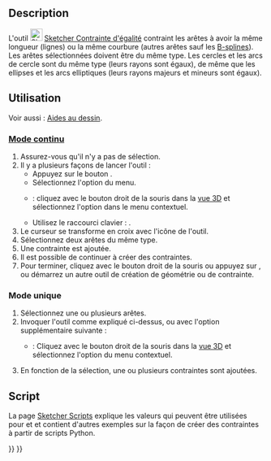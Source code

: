 <languages/>

{{Docnav/fr
|[[Sketcher_ConstrainTangent/fr|Contrainte tangente]]
|[[Sketcher_ConstrainSymmetric/fr|Contrainte de symétrie]]
|[[Sketcher_Workbench/fr|Atelier Sketcher]]
|IconL=Sketcher_ConstrainTangent.svg
|IconR=Sketcher_ConstrainSymmetric.svg
|IconC=Workbench_Sketcher.svg
}}

{{GuiCommand/fr
|Name=Sketcher ConstrainEqual
|Name/fr=Sketcher Contrainte d'égalité
|MenuLocation=Esquisse → Contraintes d'esquisse → Contrainte d'égalité
|Workbenches=[[Sketcher_Workbench/fr|Sketcher]]
|Shortcut={{KEY|E}}
|SeeAlso=
}}

==Description==

L'outil [[Image:Sketcher_ConstrainEqual.svg|24px]] [[Sketcher_ConstrainEqual/fr|Sketcher Contrainte d'égalité]] contraint les arêtes à avoir la même longueur (lignes) ou la même courbure (autres arêtes sauf les [[Sketcher_CreateBSpline/fr|B-splines]]). Les arêtes sélectionnées doivent être du même type. Les cercles et les arcs de cercle sont du même type (leurs rayons sont égaux), de même que les ellipses et les arcs elliptiques (leurs rayons majeurs et mineurs sont égaux).

<span id="Usage"></span>
==Utilisation==

Voir aussi : [[Sketcher_Workbench/fr#Aides_au_dessin|Aides au dessin]].

<span id="Continue_mode"></span>
===[[Sketcher_Workbench/fr#Modes_continus|Mode continu]]===

# Assurez-vous qu'il n'y a pas de sélection.
# Il y a plusieurs façons de lancer l'outil :
#* Appuyez sur le bouton {{Button|[[Image:Sketcher_ConstrainEqual.svg|16px]] [[Sketcher_ConstrainEqual/fr|Contrainte d'égalité]]}}.
#* Sélectionnez l'option {{MenuCommand|Esquisse → Contraintes d'esquisse → [[Image:Sketcher_ConstrainEqual.svg|16px]] Contrainte d'égalité}} du menu.
#* {{Version/fr|1.0}} : cliquez avec le bouton droit de la souris dans la [[3D_view/fr|vue 3D]] et sélectionnez l'option {{MenuCommand|Contrainte → [[Image:Sketcher_ConstrainEqual.svg|16px]] Contrainte d'égalité}} dans le menu contextuel.
#* Utilisez le raccourci clavier : {{KEY|E}}.
# Le curseur se transforme en croix avec l'icône de l'outil.
# Sélectionnez deux arêtes du même type.
# Une contrainte est ajoutée.
# Il est possible de continuer à créer des contraintes.
# Pour terminer, cliquez avec le bouton droit de la souris ou appuyez sur {{KEY|Échap}}, ou démarrez un autre outil de création de géométrie ou de contrainte.

<span id="Run-once_mode"></span>
===Mode unique===

# Sélectionnez une ou plusieurs arêtes.
# Invoquer l'outil comme expliqué ci-dessus, ou avec l'option supplémentaire suivante :
#* {{Version/fr|1.0}} : Cliquez avec le bouton droit de la souris dans la [[3D_view/fr|vue 3D]] et sélectionnez l'option {{MenuCommand|[[Image:Sketcher_ConstrainEqual.svg|16px]] Contrainte d'égalité}} du menu contextuel.
# En fonction de la sélection, une ou plusieurs contraintes sont ajoutées.

<span id="Scripting"></span>
==Script==

{{Code|code=Sketch.addConstraint(Sketcher.Constraint('Equal', Edge1, Edge2))}}

La page [[Sketcher_scripting/fr|Sketcher Scripts]] explique les valeurs qui peuvent être utilisées pour {{incode|Edge1}} et {{incode|Edge2}} et contient d'autres exemples sur la façon de créer des contraintes à partir de scripts Python.


{{Docnav/fr
|[[Sketcher_ConstrainTangent/fr|Contrainte tangente]]
|[[Sketcher_ConstrainSymmetric/fr|Contrainte de symétrie]]
|[[Sketcher_Workbench/fr|Atelier Sketcher]]
|IconL=Sketcher_ConstrainTangent.svg
|IconR=Sketcher_ConstrainSymmetric.svg
|IconC=Workbench_Sketcher.svg
}}

{{Sketcher_Tools_navi{{#translation:}}}}
{{Userdocnavi{{#translation:}}}}